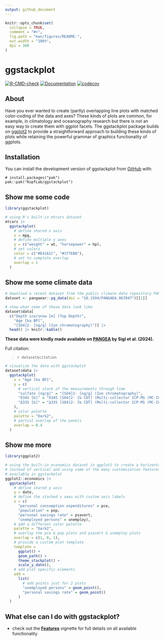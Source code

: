 ```yaml
---
output: github_document
---
```


<!-- README.md is generated from README.Rmd. Please edit that file -->

```r
knitr::opts_chunk$set(
  collapse = TRUE,
  comment = "#>",
  fig.path = "man/figures/README-",
  out.width = "100%",
  dpi = 300
)
```

# ggstackplot

<!-- badges: start -->
[![R-CMD-check](https://github.com/KopfLab/ggstackplot/actions/workflows/R-CMD-check.yaml/badge.svg)](https://github.com/KopfLab/ggstackplot/actions/workflows/R-CMD-check.yaml)
[![Documentation](https://img.shields.io/badge/docs-online-green.svg)](https://ggstackplot.kopflab.org/)
[![codecov](https://codecov.io/gh/kopflab/ggstackplot/branch/main/graph/badge.svg?token=SN0YDIJ6Y6)](https://app.codecov.io/gh/kopflab/ggstackplot)
<!-- badges: end -->

## About

Have you ever wanted to create (partly) overlapping line plots with matched color-coding of the data and axes? These kinds of plots are common, for example, in climatology and oceanography research but there is not an easy way to create them with ggplot facets. The ggstackplot package builds on [ggplot2](https://ggplot2.tidyverse.org/) to provide a straightforward approach to building these kinds of plots while retaining the powerful grammar of graphics functionality of ggplots.

## Installation

You can install the development version of ggstackplot from [GitHub](https://github.com/) with:

```
# install.packages("pak")
pak::pak("KopfLab/ggstackplot")
```

## Show me some code

```r
library(ggstackplot)

# using R's built-in mtcars dataset
mtcars |> 
  ggstackplot(
    # define shared x axis
    x = mpg, 
    # define multiple y axes
    y = c("weight" = wt, "horsepower" = hp),
    # set colors
    color = c("#E41A1C", "#377EB8"),
    # set to complete overlap
    overlap = 1
  )
```

## Show me some climate data

```r
# download a recent dataset from the public climate data repository PANGAEA
dataset <- pangaear::pg_data(doi = "10.1594/PANGAEA.967047")[[1]]

# show what some of these data look like
dataset$data[
  c("Depth ice/snow [m] (Top Depth)", 
    "Age [ka BP]", 
    "[SO4]2- [ng/g] (Ion chromatography)")] |>
  head() |> knitr::kable()
```

**These data were kindly made available on [PANGEA](`r dataset$url`) by Sigl et al. (2024).**

Full citation:

> `r dataset$citation`

```r
# visualize the data with ggstackplot
dataset$data |> 
  ggstackplot(
    x = "Age [ka BP]",
    y = c(
      # vertical stack of the measurements through time
      "sulfate [ng/g]" = "[SO4]2- [ng/g] (Ion chromatography)",
      "δ34S [‰]" = "δ34S [SO4]2- [‰ CDT] (Multi-collector ICP-MS (MC-IC...)",
      "Δ33S [‰]" = "Δ33S [SO4]2- [‰ CDT] (Multi-collector ICP-MS (MC-IC...)"
    ),
    # color palette
    palette = "Dark2",
    # partial overlap of the panels
    overlap = 0.4
  )
```

## Show me more

```r
library(ggplot2)

# using the built-in economics dataset in ggplot2 to create a horizontal stack
# instead of vertical and using some of the many customization features 
# available in ggstackplot
ggplot2::economics |>
  ggstackplot(
    # define shared y axis
    y = date, 
    # define the stacked x axes with custom axis labels
    x = c(
      "personal consumption expenditures" = pce, 
      "population" = pop, 
      "personal savings rate" = psavert, 
      "unemployed persons" = unemploy),
    # add a different color palette
    palette = "Dark2",
    # overlay the pce & pop plots and psavert & unemploy plots
    overlap = c(1, 0, 1),
    # provide a custom plot template
    template = 
      ggplot() +
      geom_path() +
      theme_stackplot() +
      scale_y_date(),
    # add plot specific elements
    add = 
      list(
        # add points just for 2 plots
        "unemployed persons" = geom_point(),
        "personal savings rate" = geom_point()
      )
  )
```

## What else can I do with ggstackplot?

- check out the **[Features](https://ggstackplot.kopflab.org/articles/features.html)** vignette for full details on all available functionality
